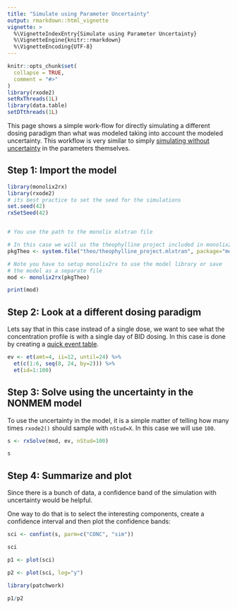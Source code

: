 ```yaml
---
title: "Simulate using Parameter Uncertainty"
output: rmarkdown::html_vignette
vignette: >
  %\VignetteIndexEntry{Simulate using Parameter Uncertainty}
  %\VignetteEngine{knitr::rmarkdown}
  %\VignetteEncoding{UTF-8}
---
```


```r
knitr::opts_chunk$set(
  collapse = TRUE,
  comment = "#>"
)
library(rxode2)
setRxThreads(1L)
library(data.table)
setDTthreads(1L)
```

This page shows a simple work-flow for directly simulating a different
dosing paradigm than what was modeled taking into account the modeled
uncertainty. This workflow is very similar to simply [simulating
without uncertainty](simulate-new-dosing.html) in the parameters
themselves.

## Step 1: Import the model

```r

library(monolix2rx)
library(rxode2)
# its best practice to set the seed for the simulations
set.seed(42)
rxSetSeed(42)


# You use the path to the monolix mlxtran file

# In this case we will us the theophylline project included in monolix2rx
pkgTheo <- system.file("theo/theophylline_project.mlxtran", package="monolix2rx")

# Note you have to setup monolix2rx to use the model library or save
# the model as a separate file
mod <- monolix2rx(pkgTheo)

print(mod)
```
## Step 2: Look at a different dosing paradigm

Lets say that in this case instead of a single dose, we want to see
what the concentration profile is with a single day of BID dosing.  In
this case is done by creating a [quick event
table](https://nlmixr2.github.io/rxode2/articles/rxode2-event-table.html).

```r
ev <- et(amt=4, ii=12, until=24) %>%
  et(c(1:6, seq(8, 24, by=2))) %>%
  et(id=1:100)
```



## Step 3: Solve using the uncertainty in the NONMEM model

To use the uncertainty in the model, it is a simple matter of telling
how many times `rxode2()` should sample with `nStud=X`.  In this case
we will use `100`.

```r
s <- rxSolve(mod, ev, nStud=100)

s
```


## Step 4: Summarize and plot

Since there is a bunch of data, a confidence band of the simulation with uncertainty would be helpful.

One way to do that is to select the interesting components, create a confidence interval and then plot the confidence bands:



```r
sci <- confint(s, parm=c("CONC", "sim"))

sci

p1 <- plot(sci)

p2 <- plot(sci, log="y")

library(patchwork)

p1/p2

 ```
